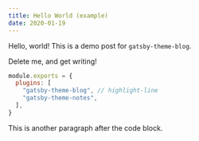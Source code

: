 ```yaml
---
title: Hello World (example)
date: 2020-01-19
---
```


Hello, world! This is a demo post for `gatsby-theme-blog`.

Delete me, and get writing!

```js:title=gatsby-config.js
module.exports = {
  plugins: [
    "gatsby-theme-blog", // highlight-line
    "gatsby-theme-notes",
  ],
}
```

This is another paragraph after the code block.
